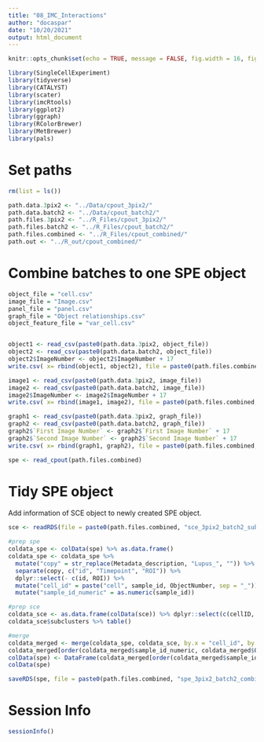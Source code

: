 ```yaml
---
title: "08_IMC_Interactions"
author: "docaspar"
date: "10/20/2021"
output: html_document
---
```


```r
knitr::opts_chunk$set(echo = TRUE, message = FALSE, fig.width = 16, fig.height = 9, root.dir = ".")
```

```r
library(SingleCellExperiment)
library(tidyverse)
library(CATALYST)
library(scater)
library(imcRtools)
library(ggplot2)
library(ggraph)
library(RColorBrewer)
library(MetBrewer)
library(pals)
```


# Set paths
```r
rm(list = ls())

path.data.3pix2 <- "../Data/cpout_3pix2/"
path.data.batch2 <- "../Data/cpout_batch2/"
path.files.3pix2 <- "../R_Files/cpout_3pix2/"
path.files.batch2 <- "../R_Files/cpout_batch2/"
path.files.combined <- "../R_Files/cpout_combined/"
path.out <- "../R_out/cpout_combined/"
```

# Combine batches to one SPE object
```r
object_file = "cell.csv"
image_file = "Image.csv"
panel_file = "panel.csv"
graph_file = "Object relationships.csv"
object_feature_file = "var_cell.csv"


object1 <- read_csv(paste0(path.data.3pix2, object_file))
object2 <- read_csv(paste0(path.data.batch2, object_file))
object2$ImageNumber <- object2$ImageNumber + 17
write.csv( x= rbind(object1, object2), file = paste0(path.files.combined, object_file), row.names = FALSE)

image1 <- read_csv(paste0(path.data.3pix2, image_file))
image2 <- read_csv(paste0(path.data.batch2, image_file))
image2$ImageNumber <- image2$ImageNumber + 17
write.csv( x= rbind(image1, image2), file = paste0(path.files.combined, image_file), row.names = FALSE)

graph1 <- read_csv(paste0(path.data.3pix2, graph_file))
graph2 <- read_csv(paste0(path.data.batch2, graph_file))
graph2$`First Image Number` <- graph2$`First Image Number` + 17
graph2$`Second Image Number` <- graph2$`Second Image Number` + 17
write.csv( x= rbind(graph1, graph2), file = paste0(path.files.combined, graph_file), row.names = FALSE)

spe <- read_cpout(path.files.combined)
```

# Tidy SPE object
Add information of SCE object to newly created SPE object.
```r
sce <- readRDS(file = paste0(path.files.combined, "sce_3pix2_batch2_subclustered_combined.rds"))

#prep spe
coldata_spe <- colData(spe) %>% as.data.frame()
coldata_spe <- coldata_spe %>% 
  mutate("copy" = str_replace(Metadata_description, "Lupus_", "")) %>%
  separate(copy, c("id", "Timepoint", "ROI")) %>% 
  dplyr::select(- c(id, ROI)) %>% 
  mutate("cell_id" = paste("cell", sample_id, ObjectNumber, sep = "_")) %>%
  mutate("sample_id_numeric" = as.numeric(sample_id))

#prep sce
coldata_sce <- as.data.frame(colData(sce)) %>% dplyr::select(c(cellID, primary_clustering, subclusters))
coldata_sce$subclusters %>% table()

#merge
coldata_merged <- merge(coldata_spe, coldata_sce, by.x = "cell_id", by.y = "cellID")
coldata_merged[order(coldata_merged$sample_id_numeric, coldata_merged$ObjectNumber),]
colData(spe) <- DataFrame(coldata_merged[order(coldata_merged$sample_id_numeric, coldata_merged$ObjectNumber),])
colData(spe)

saveRDS(spe, file = paste0(path.files.combined, "spe_3pix2_batch2_combined.rds"))
```

# Session Info
```r
sessionInfo()
```



